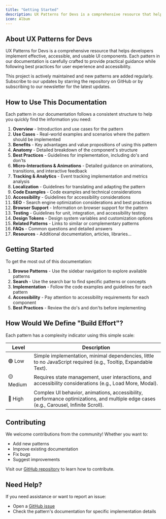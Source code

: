 ```yaml
---
title: "Getting Started"
description: UX Patterns for Devs is a comprehensive resource that helps developers implement effective, accessible, and usable UI components
icon: Album
---
```


## About UX Patterns for Devs

UX Patterns for Devs is a comprehensive resource that helps developers implement effective, accessible, and usable UI components. Each pattern in our documentation is carefully crafted to provide practical guidance while following best practices for user experience and accessibility.

<Callout type="info">
  This project is actively maintained and new patterns are added regularly.
  Subscribe to our updates by starring the repository on GitHub or by subscribing to our newsletter
  for the latest updates.
</Callout>

## How to Use This Documentation

Each pattern in our documentation follows a consistent structure to help you quickly find the information you need:

1. **Overview** - Introduction and use cases for the pattern
2. **Use Cases** - Real-world examples and scenarios where the pattern should be implemented
3. **Benefits** - Key advantages and value propositions of using this pattern
4. **Anatomy** - Detailed breakdown of the component's structure
5. **Best Practices** - Guidelines for implementation, including do's and don'ts
6. **Micro-Interactions & Animations** - Detailed guidance on animations, transitions, and interactive feedback
7. **Tracking & Analytics** - Event tracking implementation and metrics analysis
8. **Localization** - Guidelines for translating and adapting the pattern
9. **Code Examples** - Code examples and technical considerations
10. **Accessibility** - Guidelines for accessibility considerations
11. **SEO** - Search engine optimization considerations and best practices
12. **Browser Support** - Information on browser support for the pattern
13. **Testing** - Guidelines for unit, integration, and accessibility testing
14. **Design Tokens** - Design system variables and customization options
15. **Related Patterns** - Links to similar or complementary patterns
16. **FAQs** - Common questions and detailed answers
17. **Resources** - Additional documentation, articles, libraries...

## Getting Started

To get the most out of this documentation:

1. **Browse Patterns** - Use the sidebar navigation to explore available patterns
2. **Search** - Use the search bar to find specific patterns or concepts
3. **Implementation** - Follow the code examples and guidelines for each pattern
4. **Accessibility** - Pay attention to accessibility requirements for each component
5. **Best Practices** - Review the do's and don'ts before implementing

## How Would We Define "Build Effort"?

Each pattern has a complexity indicator using this simple scale:

| Level     | Description                                                                                                                           |
| --------- | ------------------------------------------------------------------------------------------------------------------------------------- |
| 🟢 Low    | Simple implementation, minimal dependencies, little to no JavaScript required (e.g., Tooltip, Expandable Text).                       |
| 🟡 Medium | Requires state management, user interactions, and accessibility considerations (e.g., Load More, Modal).                              |
| 🔴 High   | Complex UI behavior, animations, accessibility, performance optimizations, and multiple edge cases (e.g., Carousel, Infinite Scroll). |

## Contributing

We welcome contributions from the community! Whether you want to:

- Add new patterns
- Improve existing documentation
- Fix bugs
- Suggest improvements

Visit our [GitHub repository](https://github.com/thedaviddias/ux-patterns-for-developers/blob/main/.github/CONTRIBUTING.md) to learn how to contribute.

## Need Help?

If you need assistance or want to report an issue:

- Open a [GitHub issue](https://github.com/thedaviddias/ux-patterns-for-developers/issues/new/choose)
- Check the pattern's documentation for specific implementation details
